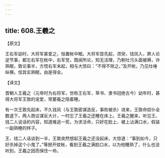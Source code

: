 ```yaml
---
---
---
```

title: 608.王羲之
---



【原文】

王右军幼时，大将军甚爱之，恒置帐中眠。大将军尝先起，须臾，钱凤入，屏人论逆节事，都忘右军在帐中，右军觉，既闻所论，知无活理，乃剔吐污头面被褥，诈熟眠，敦论事半，方悟右军未起，相与大惊曰：“不得不除之。”及开帐，乃见吐唾纵横，信其实熟眠，由是得全。

【译文】

晋朝人王羲之（元帝时为右将军，世称王右军，草书、隶书冠绝古今）幼年时，甚得大将军王敦的宠爱，常要羲之陪着睡。

有一次王敦先起床，不久钱凤（与王敦密谋造反，事败被杀）进来，王敦命奴仆全数退下，两人商议谋反大计，一时忘了王羲之还睡在床上。王羲之醒来，听见王、钱二人谈话的内容，知道难逃一死，为求活命，只好在脸上、被上沾满口水，假装一副熟睡的样子。

王、钱二人话谈到一半，王敦突然想起王羲之还没起床，大惊道：“事到如今，只好杀掉这个小鬼了。”等掀开蚊帐，看到王羲之满脸口水，以为他睡熟了，什么也没听到，王羲之因而保住一命。